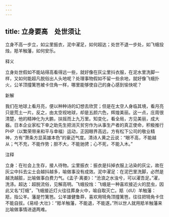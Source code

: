 ```yaml
---
---
---
```

title: 立身要高　处世须让
---



立身不高一步立，如尘里振衣，泥中濯足，如何超达；处世不退一步处，如飞蛾投烛，羝羊触藩，如何安乐。

释义

立身处世假如不能站得高看得远一些，就好像在灰尘里抖衣服，在泥水里洗脚一样，又如何能超凡脱俗出人头地呢？处理事物假如不留一些余地，就好像飞蛾扑火，公羊顶撞篱笆被卡住角一样，哪里能够使自己的身心感到愉快呢？

新解

我们在地球上看月亮，便以种种诗的幻想去欣赏；但是在太空人身临其境，看月亮只是荒土一片。反之，由太空视地球，却是五颜六色，辉煌美丽。这一点，庄周很清楚，他的精神化为大鹏，扶摇而上九万里。知变化，看全局，方见美丽，成大器。日本企业家松下幸之助先生把消灭贫穷作为从事生产者的真正使命，积极推行PHP（以繁荣带来和平与幸福）运动，正因眼界高远，方有松下公司的敬业精神，方有“萧条方显英雄本色”的豪迈气度。清诗人黄之云说：“眼不高，不能越从；气不充，不能作势；胆不大，不能驰骋；心不死，不能入木。”



注释

立身：在社会上生存，接人待物。尘里振衣：振衣是抖掉衣服上沾染的灰尘，故在灰尘中抖去尘土会越抖越多，喻做事没有成效。泥中濯足：在泥巴里洗脚，必然是越洗越脏，比喻做事白费力气。《孟子·离娄》：“沧浪之水浊兮，可以濯吾足。”濯，洗涤。超达：超脱流俗，见解高明。飞蛾投烛：飞蛾是一种喜欢接近火的昆虫，因此又名“灯蛾”，飞蛾接近灯火往往葬身火中，喻自取灭亡。羝（dU）羊触藩：羝，指公羊。藩是竹篱笆。公羊雄健鲁莽，喜欢用犄角顶撞篱笆，往往把犄角卡住不能自拔。《易经·大壮》：“羝羊触藩，不能退，不能遂。”所以世人就用羝羊触藩来比喻做事情进退两难。